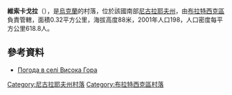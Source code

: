 {{coord|47|52|40|N|31|36|24|E|scale:100000|display=title}}

'''維索卡戈拉'''（{{lang-uk|Висока Гора}}），是[[烏克蘭|烏克蘭]]的村落，位於該國南部[[尼古拉耶夫州|尼古拉耶夫州]]，由[[布拉特西克區|布拉特西克區]]負責管轄，面積0.32平方公里，海拔高度88米，2001年人口198，人口密度每平方公里618.8人。

==參考資料==
* [http://weather.in.ua/ua/nikolaevskaja/3657 Погода в селі Висока Гора] {{Wayback|url=http://weather.in.ua/ua/nikolaevskaja/3657 |date=20160606232916 }}

[[Category:尼古拉耶夫州村落|Category:尼古拉耶夫州村落]]
[[Category:布拉特西克區村落|Category:布拉特西克區村落]]


{{Mykolaiv-geo-stub}}